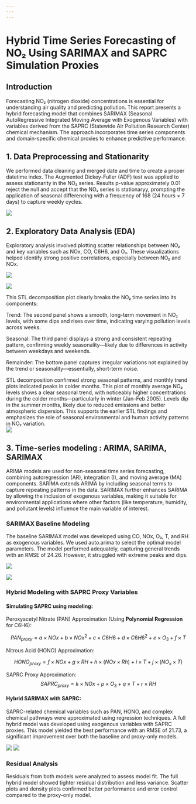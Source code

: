 ```yaml
---
---
---
```


# Hybrid Time Series Forecasting of NO₂ Using SARIMAX and SAPRC Simulation Proxies

## Introduction

Forecasting NO₂ (nitrogen dioxide) concentrations is essential for understanding air quality and predicting pollution. This report presents a hybrid forecasting model that combines SARIMAX (Seasonal AutoRegressive Integrated Moving Average with Exogenous Variables) with variables derived from the SAPRC (Statewide Air Pollution Research Center) chemical mechanism. The approach incorporates time series components and domain-specific chemical proxies to enhance predictive performance.

## 1. Data Preprocessing and Stationarity

We performed data cleaning and merged date and time to create a proper datetime index. The Augmented Dickey-Fuller (ADF) test was applied to assess stationarity in the NO₂ series. Results p-value approximately 0.01 reject the null and accept that the NO₂ series is stationaryy, prompting the application of seasonal differencing with a frequency of 168 (24 hours × 7 days) to capture weekly cycles.

![](images/NO2%20Time%20Series.png)

## 2. Exploratory Data Analysis (EDA)

Exploratory analysis involved plotting scatter relationships between NO₂ and key variables such as NOx, CO, C6H6, and O₃. These visualizations helped identify strong positive correlations, especially between NO₂ and NOx.

![](images/Scatter%20Plots%20for%20key%20relationships.png)

![](images/Seasonal%20Decomposition%20of%20NO2%20Time%20Series.png)

This STL decomposition plot clearly breaks the NO₂ time series into its components:

Trend: The second panel shows a smooth, long-term movement in NO₂ levels, with some dips and rises over time, indicating varying pollution levels across weeks.

Seasonal: The third panel displays a strong and consistent repeating pattern, confirming weekly seasonality—likely due to differences in activity between weekdays and weekends.

Remainder: The bottom panel captures irregular variations not explained by the trend or seasonality—essentially, short-term noise.

STL decomposition confirmed strong seasonal patterns, and monthly trend plots indicated peaks in colder months. This plot of monthly average NO₂ levels shows a clear seasonal trend, with noticeably higher concentrations during the colder months—particularly in winter (Jan–Feb 2005). Levels dip in the summer months, likely due to reduced emissions and better atmospheric dispersion. This supports the earlier STL findings and emphasizes the role of seasonal environmental and human activity patterns in NO₂ variation.\
![](images/Monthly%20Average%20NO2%20Levels.png)\

## 3. Time-series modeling : ARIMA, SARIMA, SARIMAX

ARIMA models are used for non-seasonal time series forecasting, combining autoregression (AR), integration (I), and moving average (MA) components. SARIMA extends ARIMA by including seasonal terms to capture repeating patterns in the data. SARIMAX further enhances SARIMA by allowing the inclusion of exogenous variables, making it suitable for environmental applications where other factors (like temperature, humidity, and pollutant levels) influence the main variable of interest.

### SARIMAX Baseline Modeling

The baseline SARIMAX model was developed using CO, NOx, O₃, T, and RH as exogenous variables. We used auto.arima to select the optimal model parameters. The model performed adequately, capturing general trends with an RMSE of 24.26. However, it struggled with extreme peaks and dips.

![](images/Pure%20SARIMAX%20Forecast%20vs%20Actual%20in%20NO2.png)

![](images/ARIMA(0,0,0)%20Pure%20SARIMAX.png)

### Hybrid Modeling with SAPRC Proxy Variables

#### Simulating SAPRC using modeling:

Peroxyacetyl Nitrate (PAN) Approximation (Using **Polynomial Regression** for C6H6):

$$
PAN_{proxy} = a \times NOx + b\times NOx^2 + c \times C6H6 + d\times C6H6^2 + e \times O_3 + f \times T
$$

Nitrous Acid (HONO) Approximation:

$$
HONO_{proxy} = f \times NOx + g \times RH + h \times (NOx\times Rh) + i \times T + j  \times(NO_x\times T)
$$

SAPRC Proxy Approximation:\
$$
SAPRC_{proxy} = k \times NOx+ p \times O_3 + q \times T + r \times RH
$$

#### Hybrid SARIMAX with SAPRC:

SAPRC-related chemical variables such as PAN, HONO, and complex chemical pathways were approximated using regression techniques. A full hybrid model was developed using exogenous variables with SAPRC proxies. This model yielded the best performance with an RMSE of 21.73, a significant improvement over both the baseline and proxy-only models.

![](images/Hybrid%20SARIMAX%20Forecast%20with%20Proxy%20Variables%20vs%20Actual%20NO2.png) ![](images/ARIMA(0,0,0)%20for%20Full%20Hybrid%20SARIMAX.png)

### Residual Analysis

Residuals from both models were analyzed to assess model fit. The full hybrid model showed tighter residual distribution and less variance. Scatter plots and density plots confirmed better performance and error control compared to the proxy-only model.
